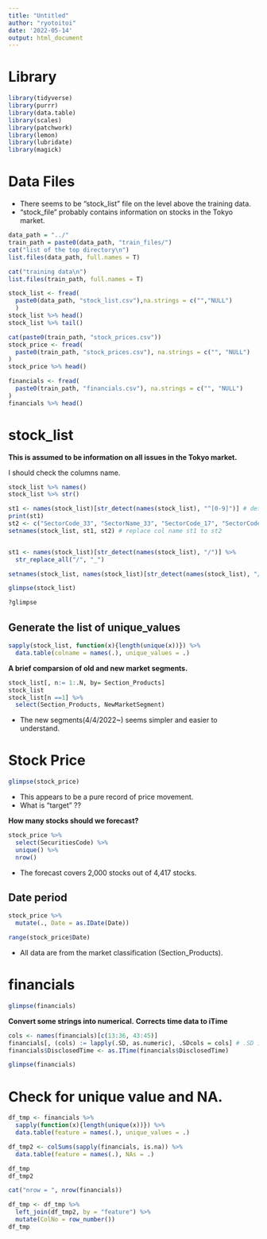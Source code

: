 ```yaml
---
title: "Untitled"
author: "ryotoitoi"
date: '2022-05-14'
output: html_document
---
```


# Library

```r
library(tidyverse)
library(purrr)
library(data.table)
library(scales)
library(patchwork)
library(lemon)
library(lubridate)
library(magick)
```

# Data Files

-   There seems to be "stock_list" file on the level above the training data.
-   "stock_file" probably contains information on stocks in the Tokyo market.

```r
data_path = "../"
train_path = paste0(data_path, "train_files/")
cat("list of the top directory\n")
list.files(data_path, full.names = T)

cat("training data\n")
list.files(train_path, full.names = T)
```

```r
stock_list <- fread(
  paste0(data_path, "stock_list.csv"),na.strings = c("","NULL")
  )
stock_list %>% head()
stock_list %>% tail()

cat(paste0(train_path, "stock_prices.csv"))
stock_price <- fread(
  paste0(train_path, "stock_prices.csv"), na.strings = c("", "NULL")
)
stock_price %>% head()

financials <- fread(
  paste0(train_path, "financials.csv"), na.strings = c("", "NULL")
)
financials %>% head()
```

# stock_list

**This is assumed to be information on all issues in the Tokyo market.**

I should check the columns name.

```r
stock_list %>% names()
stock_list %>% str()
```

```r
st1 <- names(stock_list)[str_detect(names(stock_list), "^[0-9]")] # detect col names which start with figure
print(st1)
st2 <- c("SectorCode_33", "SectorName_33", "SectorCode_17", "SectorCode_17")
setnames(stock_list, st1, st2) # replace col name st1 to st2


st1 <- names(stock_list)[str_detect(names(stock_list), "/")] %>% 
  str_replace_all("/", "_")

setnames(stock_list, names(stock_list)[str_detect(names(stock_list), "/")], st1)

glimpse(stock_list)
```

```r
?glimpse
```

## Generate the list of unique_values

```r
sapply(stock_list, function(x){length(unique(x))}) %>% 
  data.table(colname = names(.), unique_values = .)
```

**A brief comparsion of old and new market segments.**

```r
stock_list[, n:= 1:.N, by= Section_Products]
stock_list
stock_list[n ==1] %>% 
  select(Section_Products, NewMarketSegment) 
```
- The new segments(4/4/2022~) seems simpler and easier to understand.

# Stock Price

```r
glimpse(stock_price)
```

- This appears to be a pure record of price movement.
- What is "target" ?? 

**How many stocks should we forecast?**

```r
stock_price %>% 
  select(SecuritiesCode) %>% 
  unique() %>% 
  nrow()
```

- The forecast covers 2,000 stocks out of 4,417 stocks.

## Date period
```r
stock_price %>% 
  mutate(., Date = as.IDate(Date))

range(stock_price$Date)
```

- All data are from the market classification (Section_Products).

# financials
```r
glimpse(financials)
```

**Convert some strings into numerical.**
**Corrects time data to iTime**


```r
cols <- names(financials)[c(13:36, 43:45)]
financials[, (cols) := lapply(.SD, as.numeric), .SDcols = cols] # .SD is "Self-reference of the Data"
financials$DisclosedTime <- as.ITime(financials$DisclosedTime)
```

```r
glimpse(financials)
```

# Check for unique value and NA.

```r
df_tmp <- financials %>% 
  sapply(function(x){length(unique(x))}) %>% 
  data.table(feature = names(.), unique_values = .)

df_tmp2 <- colSums(sapply(financials, is.na)) %>% 
  data.table(feature = names(.), NAs = .)

df_tmp
df_tmp2

cat("nrow = ", nrow(financials))

df_tmp <- df_tmp %>% 
  left_join(df_tmp2, by = "feature") %>% 
  mutate(ColNo = row_number())
df_tmp
```





















